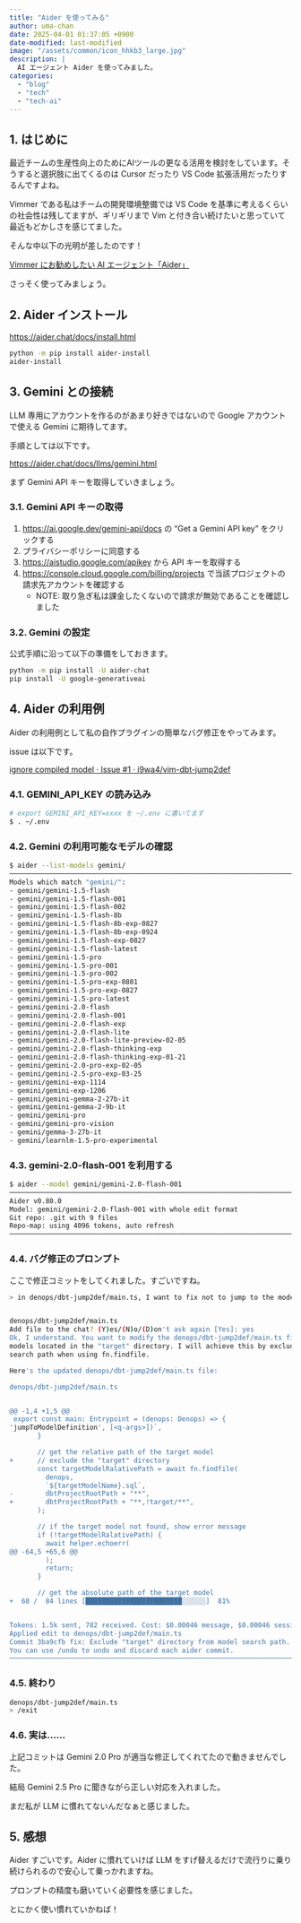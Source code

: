 ```yaml
---
title: "Aider を使ってみる"
author: uma-chan
date: 2025-04-01 01:37:05 +0900
date-modified: last-modified
image: "/assets/common/icon_hhkb3_large.jpg"
description: |
  AI エージェント Aider を使ってみました。
categories:
  - "blog"
  - "tech"
  - "tech-ai"
---
```


## 1. はじめに

最近チームの生産性向上のためにAIツールの更なる活用を検討をしています。そうすると選択肢に出てくるのは Cursor だったり VS Code 拡張活用だったりするんですよね。

Vimmer である私はチームの開発環境整備では VS Code を基準に考えるくらいの社会性は残してますが、ギリギリまで Vim と付き合い続けたいと思っていて最近もどかしさを感じてました。

そんな中以下の光明が差したのです！

[Vimmer にお勧めしたい AI エージェント「Aider」](https://zenn.dev/acro5piano/articles/1d900a93c608e1)

さっそく使ってみましょう。

## 2. Aider インストール

<https://aider.chat/docs/install.html>

```.sh
python -m pip install aider-install
aider-install
```

## 3. Gemini との接続

LLM 専用にアカウントを作るのがあまり好きではないので Google アカウントで使える Gemini に期待してます。

手順としては以下です。

<https://aider.chat/docs/llms/gemini.html>

まず Gemini API キーを取得していきましょう。

### 3.1. Gemini API キーの取得

1. <https://ai.google.dev/gemini-api/docs> の "Get a Gemini API key" をクリックする
1. プライバシーポリシーに同意する
1. <https://aistudio.google.com/apikey> から API キーを取得する
1. <https://console.cloud.google.com/billing/projects> で当該プロジェクトの請求先アカウントを確認する
    - NOTE: 取り急ぎ私は課金したくないので請求が無効であることを確認しました

### 3.2. Gemini の設定

公式手順に沿って以下の準備をしておきます。

```.sh
python -m pip install -U aider-chat
pip install -U google-generativeai
```

## 4. Aider の利用例

Aider の利用例として私の自作プラグインの簡単なバグ修正をやってみます。

issue は以下です。

[ignore compiled model · Issue #1 · i9wa4/vim-dbt-jump2def](https://github.com/i9wa4/vim-dbt-jump2def/issues/1)

### 4.1. GEMINI_API_KEY の読み込み

```.sh
# export GEMINI_API_KEY=xxxx を ~/.env に書いてます
$ . ~/.env
```

### 4.2. Gemini の利用可能なモデルの確認

```.sh
$ aider --list-models gemini/
──────────────────────────────────────────────────────────────────────────────────────────────────────────
Models which match "gemini/":
- gemini/gemini-1.5-flash
- gemini/gemini-1.5-flash-001
- gemini/gemini-1.5-flash-002
- gemini/gemini-1.5-flash-8b
- gemini/gemini-1.5-flash-8b-exp-0827
- gemini/gemini-1.5-flash-8b-exp-0924
- gemini/gemini-1.5-flash-exp-0827
- gemini/gemini-1.5-flash-latest
- gemini/gemini-1.5-pro
- gemini/gemini-1.5-pro-001
- gemini/gemini-1.5-pro-002
- gemini/gemini-1.5-pro-exp-0801
- gemini/gemini-1.5-pro-exp-0827
- gemini/gemini-1.5-pro-latest
- gemini/gemini-2.0-flash
- gemini/gemini-2.0-flash-001
- gemini/gemini-2.0-flash-exp
- gemini/gemini-2.0-flash-lite
- gemini/gemini-2.0-flash-lite-preview-02-05
- gemini/gemini-2.0-flash-thinking-exp
- gemini/gemini-2.0-flash-thinking-exp-01-21
- gemini/gemini-2.0-pro-exp-02-05
- gemini/gemini-2.5-pro-exp-03-25
- gemini/gemini-exp-1114
- gemini/gemini-exp-1206
- gemini/gemini-gemma-2-27b-it
- gemini/gemini-gemma-2-9b-it
- gemini/gemini-pro
- gemini/gemini-pro-vision
- gemini/gemma-3-27b-it
- gemini/learnlm-1.5-pro-experimental
```

### 4.3. gemini-2.0-flash-001 を利用する

```.sh
$ aider --model gemini/gemini-2.0-flash-001
──────────────────────────────────────────────────────────────────────────────────────────────────────────
Aider v0.80.0
Model: gemini/gemini-2.0-flash-001 with whole edit format
Git repo: .git with 9 files
Repo-map: using 4096 tokens, auto refresh
──────────────────────────────────────────────────────────────────────────────────────────────────────────
```

### 4.4. バグ修正のプロンプト

ここで修正コミットをしてくれました。すごいですね。

```.sh
> in denops/dbt-jump2def/main.ts, I want to fix not to jump to the model in "target" directory.


denops/dbt-jump2def/main.ts
Add file to the chat? (Y)es/(N)o/(D)on't ask again [Yes]: yes
Ok, I understand. You want to modify the denops/dbt-jump2def/main.ts file so that it doesn't jump to
models located in the "target" directory. I will achieve this by excluding the "target" directory from the
search path when using fn.findfile.

Here's the updated denops/dbt-jump2def/main.ts file:

denops/dbt-jump2def/main.ts


@@ -1,4 +1,5 @@
 export const main: Entrypoint = (denops: Denops) => {
'jumpToModelDefinition', [<q-args>])`,
       }

       // get the relative path of the target model
+      // exclude the "target" directory
       const targetModelRalativePath = await fn.findfile(
         denops,
         `${targetModelName}.sql`,
-        dbtProjectRootPath + "**",
+        dbtProjectRootPath + "**,!target/**",
       );

       // if the target model not found, show error message
       if (!targetModelRalativePath) {
         await helper.echoerr(
@@ -64,5 +65,6 @@
         );
         return;
       }

       // get the absolute path of the target model
+  68 /  84 lines [████████████████████████░░░░░░]  81%


Tokens: 1.5k sent, 782 received. Cost: $0.00046 message, $0.00046 session.
Applied edit to denops/dbt-jump2def/main.ts
Commit 3ba9cfb fix: Exclude "target" directory from model search path.
You can use /undo to undo and discard each aider commit.
──────────────────────────────────────────────────────────────────────────────────────────────────────────
```

### 4.5. 終わり

```.sh
denops/dbt-jump2def/main.ts
> /exit
```

### 4.6. 実は……

上記コミットは Gemini 2.0 Pro が適当な修正してくれてたので動きませんでした。

結局 Gemini 2.5 Pro に聞きながら正しい対応を入れました。

まだ私が LLM に慣れてないんだなぁと感じました。

## 5. 感想

Aider すごいです。Aider に慣れていけば LLM をすげ替えるだけで流行りに乗り続けられるので安心して乗っかれますね。

プロンプトの精度も磨いていく必要性を感じました。

とにかく使い慣れていかねば！

